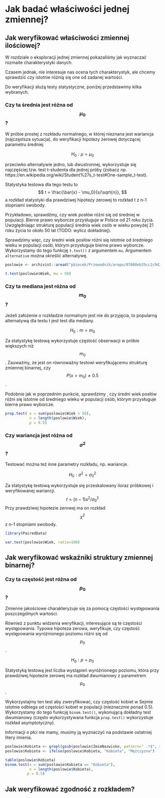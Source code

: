 # Jak badać właściwości jednej zmiennej?

## Jak weryfikować właściwości zmiennej ilościowej?

W rozdziale o eksploracji jednej zmiennej pokazaliśmy jak wyznaczać rozmaite charakterystyki danych.

Czasem jednak, nie interesuje nas ocena tych charakterystyk, ale chcemy sprawdzić czy istotnie różnią się one od zadanej wartości.

Do weryfikacji służą testy statystyczne, poniżej przedstawimy kilka wybranych.

### Czy ta średnia jest różna od $$\mu_0$$?

W próbie prostej z rozkładu normalnego, w której nieznana jest wariancja (najczęstsza sytuacja), do weryfikacji hipotezy zerowej dotyczącej parametru średniej

$$
H_0: \mu = \mu_0
$$

przeciwko alternatywie jedno, lub dwustronnej, wykorzystuje się najczęściej tzw. test t-studenta dla jednej próby (zobacz np. https://en.wikipedia.org/wiki/Student%27s_t-test#One-sample_t-test).

Statystyka testowa dla tego testu to 
$$
t = \frac{\bar{x} - \mu_0}{s/\sqrt{n}},
$$
a rozkład statystyki dla prawdziwej hipotezy zerowej to rozkład t z n-1 stopniami swobody.

Przykładowo, sprawdźmy, czy wiek posłów różni się od średniej w populacji. Bierne prawo wyborcze przysługuje w Polsce od 21 roku życia. Uwzględniając strukturę populacji średnia wiek osób w wieku powyżej 21 roku życia to około 50 lat (TODO: wylicz dokładniej).

Sprawdzimy więc, czy średni wiek posłów różni się istotnie od średniego wieku w populacji osób, którym przysługuje bierne prawo wyborcze. Wykorzystamy do tego funkcję `t.test()` z argumentem `mu`. Argumentem `alternative` można określić alternatywę.

```r
poslowie <- archivist::aread("pbiecek/Przewodnik/arepo/07088eb35cc2c9d2a2a856a36b3253ad")

t.test(poslowie$Wiek, mu = 50)
```

### Czy ta mediana jest różna od $$m_0$$?

Jeżeli założenie o rozkładzie normalnym jest nie do przyjęcia, to popularną alternatywą dla testu t jest test dla mediany.

$$
H_0: m = m_0
$$

Za statystykę testową wykorzystuje częstość obserwacji w próbie większych niż $$m_0$$. Zauważmy, że jest on równoważny testowi weryfikującemu strukturę zmiennej binarnej, czy $$P(x>m_0) \neq 0.5$$.

Podobnie jak w poprzednim punkcie, sprawdzimy , czy średni wiek posłów różni się istotnie od średniego wieku w populacji osób, którym przysługuje bierne prawo wyborcze. 

```r
prop.test( x = sum(poslowie$Wiek > 50),
           n = length(poslowie$Wiek),
           p = 0.5)
```


### Czy wariancja jest różna od $$\sigma^2$$?

Testować można też inne parametry rozkładu, np. wariancje.

$$
H_0: \sigma^2 = \sigma^2_0
$$

Za statystykę testową wykorzystuje się przeskalowany iloraz próbkowej i weryfikowanej wariancji. 
$$
t = (n-1) s^2/\sigma_0^2
$$
Przy prawdziwej hipotezie zerowej ma on rozkład $$\chi^2$$ z n-1 stopniami swobody.

```r
library(PairedData)

var.test(poslowie$Wiek, ratio=100)
```

## Jak weryfikować wskaźniki struktury zmiennej binarnej?


### Czy ta częstość jest różna od $$p_0$$?

Zmienne jakościowe charakteryzuje się za pomocą częstości występowania poszczególnych wartości.

Również z punktu widzenia weryfikacji, interesujące są te częstości występowania. Typowa hipoteza zerowa, weryfikuje, czy częstość występowania wyróżnionego poziomu różni się od $$p_0$$.

$$
H_0: p = p_0
$$

Statystyką testową jest liczba wystąpień wyróżnionego poziomu, która przy prawdziwej hipotezie zerowej ma rozkład dwumianowy z parametrem $$p_0$$.

Wykorzystajmy ten test aby zweryfikować, czy częstość kobiet w Sejmie istotnie odbiega od częstości kobiet w populacji (nieznacznie ponad 0.5). Wykorzystamy do tego funkcję `binom.test()`, wykonującą dokładny test dwumianowy (często wykorzystywana funkcja `prop.test()` wykorzystuje rozkład asymptotyczny).

Informacji o płci nie mamy, musimy ją wyznaczyć na podstawie ostatniej litery imienia.

```r
poslowie$Kobieta <- grepl(gsub(poslowie$ImieNazwisko, pattern=" .*$", replacement = ""), pattern = "a$")
poslowie$Kobieta <- ifelse(poslowie$Kobieta, "Kobieta", "Mężczyzna")

table(poslowie$Kobieta)
binom.test(x = sum(poslowie$Kobieta == "Kobieta"),
           n = length(poslowie$Kobieta),
          p = 0.5)
```



## Jak weryfikować zgodność z rozkładem?




